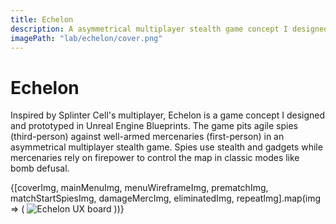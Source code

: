 ```yaml
---
title: Echelon
description: A asymmetrical multiplayer stealth game concept I designed and prototyped in Unreal Engine Blueprints
imagePath: "lab/echelon/cover.png"
---
```



# Echelon

Inspired by Splinter Cell's multiplayer, Echelon is a game concept I designed and prototyped in Unreal Engine Blueprints. The game pits agile spies (third-person) against well-armed mercenaries (first-person) in an asymmetrical multiplayer stealth game. Spies use stealth and gadgets while mercenaries rely on firepower to control the map in classic modes like bomb defusal.

{[coverImg, mainMenuImg, menuWireframeImg, prematchImg, matchStartSpiesImg, damageMercImg, eliminatedImg, repeatImg].map(img => (
    <Image
        key={img.src}
        src={img}
        alt="Echelon UX board"
        width={1600}
        height={900}
        className="rounded-sm shrink-0 bg-muted border shadow aspect-video"
    />
))}
